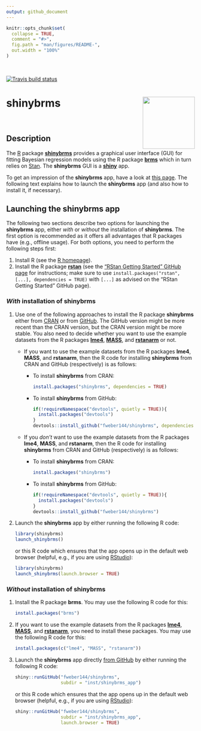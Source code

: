 ```yaml
---
output: github_document
---
```


```r
knitr::opts_chunk$set(
  collapse = TRUE,
  comment = "#>",
  fig.path = "man/figures/README-",
  out.width = "100%"
)
```

<br>

<!-- badges: start -->
  [![Travis build status](https://travis-ci.com/fweber144/shinybrms.svg?branch=master)](https://travis-ci.com/fweber144/shinybrms)
<!-- badges: end -->

# **shinybrms** <img src='man/figures/logo.svg' align="right" height="139" />

<br>

## Description

The [R](https://www.R-project.org/) package [**shinybrms**](https://fweber144.github.io/shinybrms/) provides a graphical user interface (GUI) for fitting Bayesian regression models using the R package [**brms**](https://paul-buerkner.github.io/brms/) which in turn relies on [Stan](https://mc-stan.org/). The **shinybrms** GUI is a [**shiny**](https://shiny.rstudio.com/) app.

To get an impression of the **shinybrms** app, have a look at [this page](https://fweber144.github.io/shinybrms/articles/shinybrms.html). The following text explains how to launch the **shinybrms** app (and also how to install it, if necessary).

## Launching the **shinybrms** app

The following two sections describe two options for launching the **shinybrms** app, either *with* or *without* the installation of **shinybrms**. The first option is recommended as it offers all advantages that R packages have (e.g., offline usage). For both options, you need to perform the following steps first:

1. Install R (see the [R homepage](https://www.R-project.org/)).
2. Install the R package [**rstan**](https://mc-stan.org/rstan/) (see the ["RStan Getting Started" GitHub page](https://github.com/stan-dev/rstan/wiki/RStan-Getting-Started) for instructions; make sure to use `install.packages("rstan", [...], dependencies = TRUE)` with `[...]` as advised on the "RStan Getting Started" GitHub page).

### *With* installation of **shinybrms**

1. Use one of the following approaches to install the R package **shinybrms** either from [CRAN](https://CRAN.R-project.org/package=shinybrms) or from [GitHub](https://github.com/fweber144/shinybrms). The GitHub version might be more recent than the CRAN version, but the CRAN version might be more stable. You also need to decide whether you want to use the example datasets from the R packages [**lme4**](https://CRAN.R-project.org/package=lme4), [**MASS**](https://CRAN.R-project.org/package=MASS), and [**rstanarm**](https://mc-stan.org/rstanarm/) or not.
    + If you want to use the example datasets from the R packages **lme4**, **MASS**, and **rstanarm**, then the R code for installing **shinybrms** from CRAN and GitHub (respectively) is as follows:
      * To install **shinybrms** from CRAN:
        ```r
        install.packages("shinybrms", dependencies = TRUE)
        ```
      * To install **shinybrms** from GitHub:
        ```r
        if(!requireNamespace("devtools", quietly = TRUE)){
          install.packages("devtools")
        }
        devtools::install_github("fweber144/shinybrms", dependencies = TRUE)
        ```
    + If you *don't* want to use the example datasets from the R packages **lme4**, **MASS**, and **rstanarm**, then the R code for installing **shinybrms** from CRAN and GitHub (respectively) is as follows:
      * To install **shinybrms** from CRAN:
        ```r
        install.packages("shinybrms")
        ```
      * To install **shinybrms** from GitHub:
        ```r
        if(!requireNamespace("devtools", quietly = TRUE)){
          install.packages("devtools")
        }
        devtools::install_github("fweber144/shinybrms")
        ```
1. Launch the **shinybrms** app by either running the following R code:
   ```r
   library(shinybrms)
   launch_shinybrms()
   ```
   or this R code which ensures that the app opens up in the default web browser (helpful, e.g., if you are using [RStudio](https://rstudio.com/)):
   ```r
   library(shinybrms)
   launch_shinybrms(launch.browser = TRUE)
   ```

### *Without* installation of **shinybrms**

1. Install the R package **brms**. You may use the following R code for this:
   ```r
   install.packages("brms")
   ```
1. If you want to use the example datasets from the R packages [**lme4**](https://CRAN.R-project.org/package=lme4), [**MASS**](https://CRAN.R-project.org/package=MASS), and [**rstanarm**](https://mc-stan.org/rstanarm/), you need to install these packages. You may use the following R code for this:
   ```r
   install.packages(c("lme4", "MASS", "rstanarm"))
   ```
1. Launch the **shinybrms** app directly [from GitHub](https://github.com/fweber144/shinybrms/tree/master/inst/shinybrms_app) by either running the following R code:
   ```r
   shiny::runGitHub("fweber144/shinybrms",
                    subdir = "inst/shinybrms_app")
   ```
   or this R code which ensures that the app opens up in the default web browser (helpful, e.g., if you are using [RStudio](https://rstudio.com/)):
   ```r
   shiny::runGitHub("fweber144/shinybrms",
                    subdir = "inst/shinybrms_app",
                    launch.browser = TRUE)
   ```
